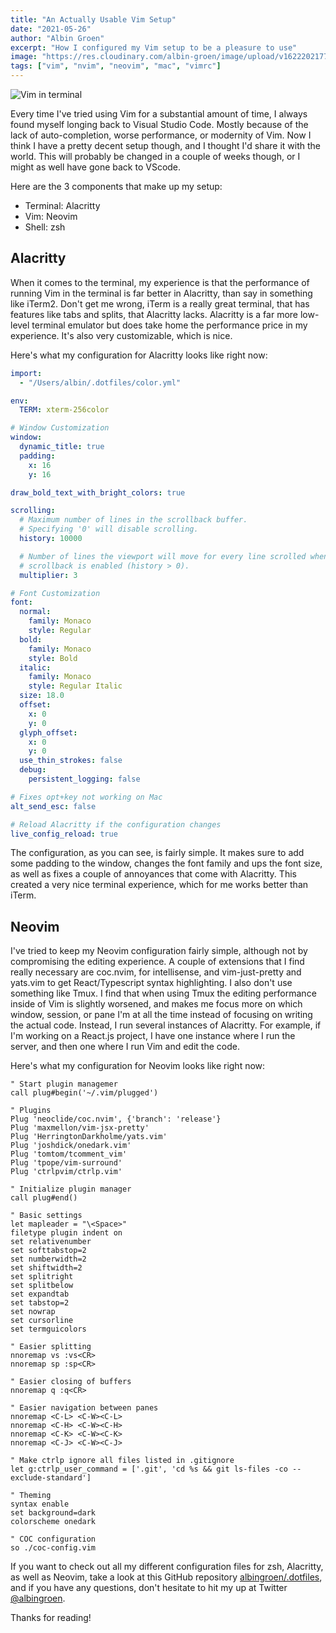 ```yaml
---
title: "An Actually Usable Vim Setup"
date: "2021-05-26"
author: "Albin Groen"
excerpt: "How I configured my Vim setup to be a pleasure to use"
image: "https://res.cloudinary.com/albin-groen/image/upload/v1622202177/5b45ac1f-eb34-4ab9-b605-e14aebad9550_aovtc1.png"
tags: ["vim", "nvim", "neovim", "mac", "vimrc"]
---
```


![Vim in terminal](https://res.cloudinary.com/albin-groen/image/upload/v1622202177/5b45ac1f-eb34-4ab9-b605-e14aebad9550_aovtc1.png)

Every time I've tried using Vim for a substantial amount of time, I always found myself longing back to Visual Studio Code. Mostly because of the lack of auto-completion, worse performance, or modernity of Vim. Now I think I have a pretty decent setup though, and I thought I'd share it with the world. This will probably be changed in a couple of weeks though, or I might as well have gone back to VScode.

Here are the 3 components that make up my setup:

- Terminal: Alacritty
- Vim: Neovim
- Shell: zsh

## Alacritty

When it comes to the terminal, my experience is that the performance of running Vim in the terminal is far better in Alacritty, than say in something like iTerm2. Don't get me wrong, iTerm is a really great terminal, that has features like tabs and splits, that Alacritty lacks. Alacritty is a far more low-level terminal emulator but does take home the performance price in my experience. It's also very customizable, which is nice.

Here's what my configuration for Alacritty looks like right now:

```yaml
import:
  - "/Users/albin/.dotfiles/color.yml"

env:
  TERM: xterm-256color

# Window Customization
window:
  dynamic_title: true
  padding:
    x: 16
    y: 16

draw_bold_text_with_bright_colors: true

scrolling:
  # Maximum number of lines in the scrollback buffer.
  # Specifying '0' will disable scrolling.
  history: 10000

  # Number of lines the viewport will move for every line scrolled when
  # scrollback is enabled (history > 0).
  multiplier: 3

# Font Customization
font:
  normal:
    family: Monaco
    style: Regular
  bold:
    family: Monaco
    style: Bold
  italic:
    family: Monaco
    style: Regular Italic
  size: 18.0
  offset:
    x: 0
    y: 0
  glyph_offset:
    x: 0
    y: 0
  use_thin_strokes: false
  debug:
    persistent_logging: false

# Fixes opt+key not working on Mac
alt_send_esc: false

# Reload Alacritty if the configuration changes
live_config_reload: true
```

The configuration, as you can see, is fairly simple. It makes sure to add some padding to the window, changes the font family and ups the font size, as well as fixes a couple of annoyances that come with Alacritty. This created a very nice terminal experience, which for me works better than iTerm.

## Neovim

I've tried to keep my Neovim configuration fairly simple, although not by compromising the editing experience. A couple of extensions that I find really necessary are coc.nvim, for intellisense, and vim-just-pretty and yats.vim to get React/Typescript syntax highlighting. I also don't use something like Tmux. I find that when using Tmux the editing performance inside of Vim is slightly worsened, and makes me focus more on which window, session, or pane I'm at all the time instead of focusing on writing the actual code. Instead, I run several instances of Alacritty. For example, if I'm working on a React.js project, I have one instance where I run the server, and then one where I run Vim and edit the code.

Here's what my configuration for Neovim looks like right now:

```vimscript
" Start plugin managemer
call plug#begin('~/.vim/plugged')

" Plugins
Plug 'neoclide/coc.nvim', {'branch': 'release'}
Plug 'maxmellon/vim-jsx-pretty'
Plug 'HerringtonDarkholme/yats.vim'
Plug 'joshdick/onedark.vim'
Plug 'tomtom/tcomment_vim'
Plug 'tpope/vim-surround'
Plug 'ctrlpvim/ctrlp.vim'

" Initialize plugin manager
call plug#end()

" Basic settings
let mapleader = "\<Space>"
filetype plugin indent on
set relativenumber
set softtabstop=2
set numberwidth=2
set shiftwidth=2
set splitright
set splitbelow
set expandtab
set tabstop=2
set nowrap
set cursorline
set termguicolors

" Easier splitting
nnoremap vs :vs<CR>
nnoremap sp :sp<CR>

" Easier closing of buffers
nnoremap q :q<CR>

" Easier navigation between panes
nnoremap <C-L> <C-W><C-L>
nnoremap <C-H> <C-W><C-H>
nnoremap <C-K> <C-W><C-K>
nnoremap <C-J> <C-W><C-J>

" Make ctrlp ignore all files listed in .gitignore
let g:ctrlp_user_command = ['.git', 'cd %s && git ls-files -co --exclude-standard']

" Theming
syntax enable
set background=dark
colorscheme onedark

" COC configuration
so ./coc-config.vim
```

If you want to check out all my different configuration files for zsh, Alacritty, as well as Neovim, take a look at this GitHub repository [albingroen/.dotfiles](https://github.com/albingroen/.dotfiles), and if you have any questions, don't hesitate to hit my up at Twitter [@albingroen](https://twitter.com/albingroen).

Thanks for reading!

